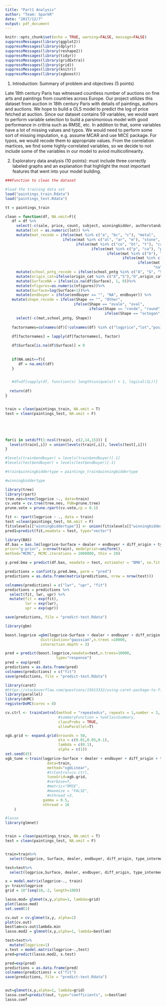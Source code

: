 ```yaml
---
title: "Part1 Analysis"
author: "Team: SparkR"
date: "2017/12/7"
output: pdf_document
---
```


```r
knitr::opts_chunk$set(echo = TRUE, warning=FALSE, message=FALSE)
suppressMessages(library(ggplot2))
suppressMessages(library(dplyr))
suppressMessages(library(reshape2))
suppressMessages(library(tidyr))
suppressMessages(library(gridExtra))
suppressMessages(library(grid))
suppressMessages(library(knitr))
suppressMessages(library(xgboost))
```

1. Introduction: Summary of problem and objectives (5 points)

Late 18th century Paris has witnessed countless number of auctions on fine arts and paintings from countries across Europe. Our project utilizes this dataset from auction in 18th century Paris with details of paintings, authors and auctions. 
We hope to build a OLS model to predict the log of price fetched at auction. Since our dataset contains 59 variables, we would want to perform variable selection to build a parsimonious model with good performance in critiria such as RMSE, etc. 
In addition to that, some variables have a lot of missing values and typos. We would need to perform some sort of missing imputation, e.g. assume MCAR and use MICE package. For typos, we would recode them to appropriate values.
From the correlation martices, we find some highly-correlated variables, so we decide to not include some of the variables in our model to aviod multicollinearity.

2. Exploratory data analysis (10 points): must include three correctly labeled graphs and an explanation that highlight the most important features that went into your model building.


```r
###Function to clean the dataset

#load the training data set
load("paintings_train.Rdata")
load("paintings_test.Rdata")

tt = paintings_train

clean = function(df, NA.omit=F){
   df = df %>% 
     select(-c(sale, price, count, subject, winningbidder, authorstandard, authorstyle, author, Height_in, Width_in, Surface_Rect, Diam_in, winningbiddertype, Surface_Rnd,material,materialCat, Interm)) %>%
     mutate(lot = as.numeric(lot)) %>%
     mutate(mat_recode = ifelse(mat %in% c("a", "bc", "c"), "metal",
                          ifelse(mat %in% c("al", "ar", "m"), "stone",
                                ifelse(mat %in% c("co", "bt", "t"), "canvas",
                                       ifelse(mat %in% c("p", "ca"), "paper",
                                              ifelse(mat %in% c("b"), "wood",
                                                     ifelse(mat %in% c("o", "e", "v"), "other",
                                                            ifelse(mat %in% c("n/a", ""), "na",
                                                                   "na")))))))) %>%
     mutate(school_pntg_recode = ifelse(school_pntg %in% c("A", "G", "S"), "other",school_pntg)) %>%
     mutate(origin_cat=ifelse(origin_cat %in% c("X","S"),"O",origin_cat))%>%
     mutate(SurfaceNA = ifelse(is.na(df$Surface), 1, 0))%>%
     mutate(nfigures=as.numeric(nfigures))%>%
     mutate(Surface=log(Surface+1))%>%
     mutate(endbuyer = ifelse(endbuyer == "", "NA", endbuyer)) %>% 
   mutate(shape_recode = ifelse(Shape == "", "Other",
                               ifelse(Shape == "ovale", "oval",
                                      ifelse(Shape == "ronde", "round",
                                             ifelse(Shape == "octogon", "Other", Shape)))))%>% 
     select(-c(mat,school_pntg, Shape))
   
   factornames=colnames(df)[!colnames(df) %in% c("logprice","lot","position","Surface","nfigures")]
   
   df[factornames] = lapply(df[factornames], factor)

   df$Surface[is.na(df$Surface)] = 0
  
  
   if(NA.omit==T){
      df = na.omit(df)
   }


   #df=df[vapply(df, function(x) length(unique(x)) > 1, logical(1L))]
   
  return(df) 
}


train = clean(paintings_train, NA.omit = T)
test = clean(paintings_test, NA.omit = F)





for(i in setdiff(1:ncol(train), c(2,14,15))) {
  levels(train[,i]) = union(levels(train[,i]), levels(test[,i]))
}

#levels(train$endbuyer) = levels(train$endbuyer)[-1]
#levels(test$endbuyer) = levels(test$endbuyer)[-1]

#train$winningbiddertype = paintings_train$winningbiddertype

#winningbiddertype
```


```r
library(tree)
library(rpart)
tree.nes=tree(logprice ~., data=train)
cv.vote = cv.tree(tree.nes, FUN=prune.tree)
prune.vote = prune.rpart(cv.vote,cp = 0.1)

fit <- rpart(logprice ~ ., data = train)
test =clean(paintings_test, NA.omit = F)
fit$xlevels[["winningbiddertype"]] <- union(fit$xlevels[["winningbiddertype"]], levels(test$winningbiddertype))
pred1=predict(fit,newdata = test, type="vector")
```


```r
library(BAS)
df.bas = bas.lm(logprice~Surface + dealer + endbuyer + diff_origin + type_intermed + engraved + mat_recode+school_pntg_recode+paired + lrgfont + lands_sc + othgenre + discauth + othartist+still_life, data=train,
prior="g-prior", a=nrow(train), modelprior=uniform(),
method="MCMC", MCMC.iterations = 2000000, thin = 20)

y.pred.bma = predict(df.bas, newdata = test, estimator = "BMA", se.fit = TRUE, prediction = FALSE)

predictions = confint(y.pred.bma, parm = "pred")
predictions = as.data.frame(matrix(predictions, nrow = nrow(test)))

colnames(predictions) = c("lwr", "upr", "fit")
predictions = predictions %>% 
  select(fit, lwr, upr) %>% 
  mutate(fit = exp(fit),
         lwr = exp(lwr),
         upr = exp(upr))

save(predictions, file = "predict-test.Rdata")
```

```r
library(gbm)

boost.logprice =gbm(logprice~Surface + dealer + endbuyer + diff_origin + type_intermed + engraved + mat_recode+school_pntg_recode+paired + lrgfont + lands_sc + othgenre + discauth + othartist+still_life, data=train, 
                distribution="gaussian",n.trees =10000,
                interaction.depth = 3)

pred = predict(boost.logprice,newdata=test,n.trees=10000,
                       type="response")
pred = exp(pred)
predictions = as.data.frame(pred)
colnames(predictions) = c("fit")
save(predictions, file = "predict-test.Rdata")
```

```r
library(caret)
#https://stackoverflow.com/questions/15613332/using-caret-package-to-find-optimal-parameters-of-gbm
library(parallel)
library(doMC)
registerDoMC(cores = 8)

cv.ctrl <- trainControl(method = "repeatedcv", repeats = 1,number = 3, 
                        #summaryFunction = twoClassSummary,
                        classProbs = TRUE,
                        allowParallel=T)

xgb.grid <- expand.grid(nrounds = 50,
                        eta = c(0.01,0.05,0.1),
                        lambda = c(0.1),
                        alpha = c(1))
set.seed(45)
xgb_tune <-train(logprice~Surface + dealer + endbuyer + diff_origin + type_intermed + engraved + mat_recode+school_pntg_recode+paired + lrgfont + lands_sc + othgenre + discauth + othartist+still_life,
                   data=train,
                   method="xgbLinear",
                   #trControl=cv.ctrl,
                   tuneGrid=xgb.grid,
                   #verbose=T,
                   #metric="RMSE",
                   #maxmize = "FALSE",
                   #nthread =3,
                 gamma = 0.5,
                 nthread = 16
    )
```


```r
#lasso
library(glmnet)


train = clean(paintings_train, NA.omit = T)
test = clean(paintings_test, NA.omit = F)


train=train%>%
  select(logprice, Surface, dealer, endbuyer, diff_origin, type_intermed ,engraved , mat_recode,school_pntg_recode,paired , lrgfont ,lands_sc ,othgenre ,discauth, othartist,still_life,SurfaceNA,peasant,mytho)

test=test%>%
  select(logprice,Surface, dealer, endbuyer, diff_origin, type_intermed ,engraved , mat_recode,school_pntg_recode,paired , lrgfont ,lands_sc ,othgenre ,discauth, othartist,still_life,SurfaceNA,peasant,mytho)

x = model.matrix(logprice~., train)
y= train$logprice
grid = 10^(seq(10,-2, length=100))

lasso.mod= glmnet(x,y,alpha=1, lambda=grid)
plot(lasso.mod)
set.seed(1)

cv.out = cv.glmnet(x,y, alpha=1)
plot(cv.out)
bestlam=cv.out$lambda.min
lasso.mod2 = glmnet(x,y,alpha=1, lambda=bestlam)

test=test%>%
  mutate(logprice=1)
x.test = model.matrix(logprice~.,test)
pred=predict(lasso.mod2, x.test)

pred=exp(pred)
predictions = as.data.frame(pred)
colnames(predictions) = c("fit")
save(predictions, file = "predict-test.Rdata")


out=glmnet(x,y,alpha=1, lambda=grid)
lasso.coef=predict(out, type="coefficients", s=bestlam)
lasso.coef

```

